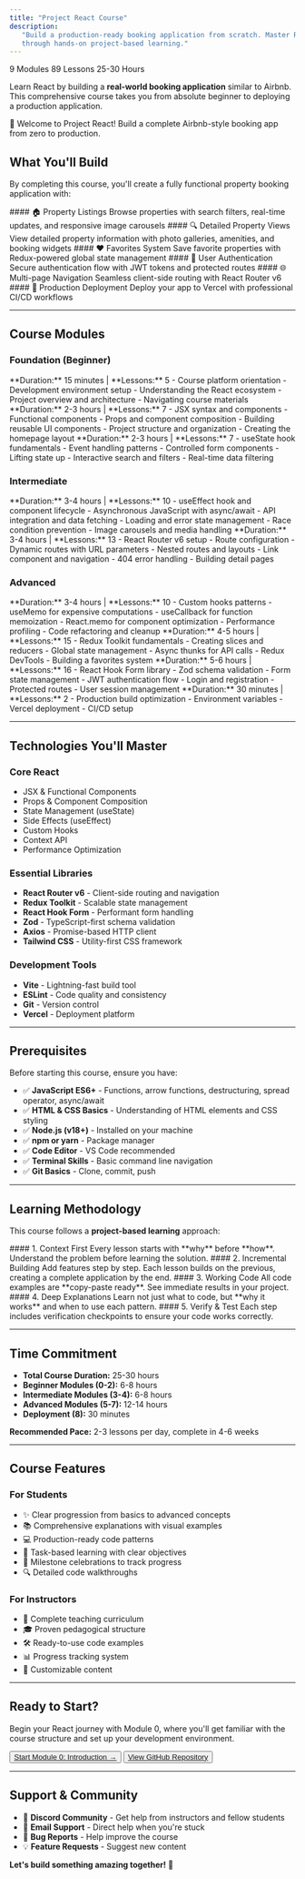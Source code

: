 ```yaml
---
title: "Project React Course"
description:
   "Build a production-ready booking application from scratch. Master React
   through hands-on project-based learning."
---
```



<div className='flex gap-2 mb-4 flex-wrap'>
   <Badge variant='primary'>9 Modules</Badge>
   <Badge variant='success'>89 Lessons</Badge>
   <Badge>25-30 Hours</Badge>
</div>

Learn React by building a **real-world booking application** similar to Airbnb.
This comprehensive course takes you from absolute beginner to deploying a
production application.

<Banner variant='rainbow' id='react-course-banner' changeLayout={false}>
   🚀 Welcome to Project React! Build a complete Airbnb-style booking app from
   zero to production.
</Banner>

## What You'll Build

By completing this course, you'll create a fully functional property booking
application with:

<Steps>
   <Step>
      #### 🏠 Property Listings Browse properties with search filters, real-time updates, and responsive image carousels
   </Step>
   <Step>
      #### 🔍 Detailed Property Views View detailed property information with photo galleries, amenities, and booking widgets
   </Step>
   <Step>
      #### ❤️ Favorites System Save favorite properties with Redux-powered global state management
   </Step>
   <Step>
      #### 🔐 User Authentication Secure authentication flow with JWT tokens and protected routes
   </Step>
   <Step>
      #### 🌐 Multi-page Navigation Seamless client-side routing with React Router v6
   </Step>
   <Step>
      #### 🚀 Production Deployment Deploy your app to Vercel with professional CI/CD workflows
   </Step>
</Steps>

---

## Course Modules

### Foundation (Beginner)

<Accordions type='single'>
   <Accordion id='m0' title='Module 0: Introduction' value='m0'>
      **Duration:** 15 minutes | **Lessons:** 5 - Course platform orientation -
      Development environment setup - Understanding the React ecosystem -
      Project overview and architecture - Navigating course materials
   </Accordion>
   <Accordion id='m1' title='Module 1: React Fundamentals' value='m1'>
      **Duration:** 2-3 hours | **Lessons:** 7 - JSX syntax and components -
      Functional components - Props and component composition - Building
      reusable UI components - Project structure and organization - Creating the
      homepage layout
   </Accordion>
   <Accordion id='m2' title='Module 2: State & Events' value='m2'>
      **Duration:** 2-3 hours | **Lessons:** 7 - useState hook fundamentals -
      Event handling patterns - Controlled form components - Lifting state up -
      Interactive search and filters - Real-time data filtering
   </Accordion>
</Accordions>

### Intermediate

<Accordions type='single'>
   <Accordion id='m3' title='Module 3: Effects & Data Fetching' value='m3'>
      **Duration:** 3-4 hours | **Lessons:** 10 - useEffect hook and component
      lifecycle - Asynchronous JavaScript with async/await - API integration and
      data fetching - Loading and error state management - Race condition
      prevention - Image carousels and media handling
   </Accordion>
   <Accordion id='m4' title='Module 4: Routes & Navigation' value='m4'>
      **Duration:** 3-4 hours | **Lessons:** 13 - React Router v6 setup - Route
      configuration - Dynamic routes with URL parameters - Nested routes and
      layouts - Link component and navigation - 404 error handling - Building
      detail pages
   </Accordion>
</Accordions>

### Advanced

<Accordions type='single'>
   <Accordion id='m5' title='Module 5: Hooks & Performance' value='m5'>
      **Duration:** 3-4 hours | **Lessons:** 10 - Custom hooks patterns -
      useMemo for expensive computations - useCallback for function memoization
      - React.memo for component optimization - Performance profiling - Code
      refactoring and cleanup
   </Accordion>
   <Accordion id='m6' title='Module 6: State Management' value='m6'>
      **Duration:** 4-5 hours | **Lessons:** 15 - Redux Toolkit fundamentals -
      Creating slices and reducers - Global state management - Async thunks for
      API calls - Redux DevTools - Building a favorites system
   </Accordion>

   <Accordion id='m7' title='Module 7: Forms & Authentication' value='m7'>
      **Duration:** 5-6 hours | **Lessons:** 16 - React Hook Form library - Zod
      schema validation - Form state management - JWT authentication flow -
      Login and registration - Protected routes - User session management
   </Accordion>
   <Accordion id='m8' title='Module 8: Deployment' value='m8'>
      **Duration:** 30 minutes | **Lessons:** 2 - Production build optimization
      - Environment variables - Vercel deployment - CI/CD setup
   </Accordion>
</Accordions>

---

## Technologies You'll Master

### Core React

-  JSX & Functional Components
-  Props & Component Composition
-  State Management (useState)
-  Side Effects (useEffect)
-  Custom Hooks
-  Context API
-  Performance Optimization

### Essential Libraries

-  **React Router v6** - Client-side routing and navigation
-  **Redux Toolkit** - Scalable state management
-  **React Hook Form** - Performant form handling
-  **Zod** - TypeScript-first schema validation
-  **Axios** - Promise-based HTTP client
-  **Tailwind CSS** - Utility-first CSS framework

### Development Tools

-  **Vite** - Lightning-fast build tool
-  **ESLint** - Code quality and consistency
-  **Git** - Version control
-  **Vercel** - Deployment platform

---

## Prerequisites

Before starting this course, ensure you have:

-  ✅ **JavaScript ES6+** - Functions, arrow functions, destructuring, spread
   operator, async/await
-  ✅ **HTML & CSS Basics** - Understanding of HTML elements and CSS styling
-  ✅ **Node.js (v18+)** - Installed on your machine
-  ✅ **npm or yarn** - Package manager
-  ✅ **Code Editor** - VS Code recommended
-  ✅ **Terminal Skills** - Basic command line navigation
-  ✅ **Git Basics** - Clone, commit, push

---

## Learning Methodology

This course follows a **project-based learning** approach:

<Steps>
   <Step>
      #### 1. Context First Every lesson starts with **why** before **how**. Understand the problem before learning the solution.
   </Step>
   <Step>
      #### 2. Incremental Building Add features step by step. Each lesson builds on the previous, creating a complete application by the end.
   </Step>
   <Step>
      #### 3. Working Code All code examples are **copy-paste ready**. See immediate results in your project.
   </Step>
   <Step>
      #### 4. Deep Explanations Learn not just what to code, but **why it works** and when to use each pattern.
   </Step>
   <Step>
      #### 5. Verify & Test Each step includes verification checkpoints to ensure your code works correctly.
   </Step>
</Steps>

---

## Time Commitment

-  **Total Course Duration:** 25-30 hours
-  **Beginner Modules (0-2):** 6-8 hours
-  **Intermediate Modules (3-4):** 6-8 hours
-  **Advanced Modules (5-7):** 12-14 hours
-  **Deployment (8):** 30 minutes

**Recommended Pace:** 2-3 lessons per day, complete in 4-6 weeks

---

## Course Features

### For Students

-  ✨ Clear progression from basics to advanced concepts
-  📚 Comprehensive explanations with visual examples
-  💻 Production-ready code patterns
-  🎯 Task-based learning with clear objectives
-  🎉 Milestone celebrations to track progress
-  🔍 Detailed code walkthroughs

### For Instructors

-  📖 Complete teaching curriculum
-  🎓 Proven pedagogical structure
-  🛠️ Ready-to-use code examples
-  📊 Progress tracking system
-  🎨 Customizable content

---

## Ready to Start?

Begin your React journey with Module 0, where you'll get familiar with the
course structure and set up your development environment.

<div className='mt-6 flex gap-4'>
   <Button asChild>
      <a href='/docs/react/m0'>Start Module 0: Introduction →</a>
   </Button>
   <Button variant='outline' asChild>
      <a href='https://github.com/your-repo/project-react' target='_blank'>
         View GitHub Repository
      </a>
   </Button>
</div>

---

## Support & Community

-  💬 **Discord Community** - Get help from instructors and fellow students
-  📧 **Email Support** - Direct help when you're stuck
-  🐛 **Bug Reports** - Help improve the course
-  💡 **Feature Requests** - Suggest new content

**Let's build something amazing together!** 🚀
